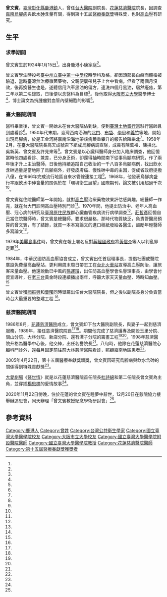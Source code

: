 {{Infobox person
| name = 曾文賓
| birth_date = {{Birth date|1924|1|15}}
| birth_place = {{TWN-JPN}}[[臺中州|臺中州]][[彰化郡|彰化郡]][[鹿港街|鹿港街]]
| death_date = {{Death date and age|2020|11|22|1924|1|15}}
|death_place={{TWN}}[[花蓮縣|花蓮縣]]
| alma mater=臺中第一中學校<br/>國立臺灣大學<br/>大阪市立大學
| Sex =男
| spouse =
| religion =
| honours =醫療奉獻獎（2005年）
}}
'''曾文賓'''{{BD|1924年|1月15日|2020年|11月22日|catIdx=Tseng}}，[[臺灣|臺灣]][[彰化縣|彰化縣]][[鹿港鎮|鹿港鎮]]人，曾任[[台大醫院|台大醫院]]副院長、[[花蓮慈濟醫院|花蓮慈濟醫院]]院長，因調查[[嘉南平原|嘉南]][[烏腳病|烏腳病]]與飲水[[砷|砷]]含量有關，得到第十五屆[[醫療奉獻獎|醫療奉獻獎]]特殊獎，也對[[高血壓|高血壓]]有研究。

== 生平 ==

===求學期間===
曾文賓生於1924年1月15日<ref name="田德財"/>，出身鹿港小康家庭<ref name="李淑娟1"/>。

曾文賓學生時投考[[臺中州立臺中第一中學校|臺中州立臺中第一中學校]]時學科及格，卻因頭部長白癬而體檢被驗退，當時臺灣無治療黴菌藥物，父親便屢帶兒子上台中看病，但看了兩個月沒效，後再換醫生也是，遂聽信用汽車黑油的偏方，連洗四個月黑油，居然痊癒，第二年以第二名錄取，日後便以念醫科為目標<ref name="李淑娟1"/>。後他取得[[大阪市立大學|大阪市立大學]]醫學博士<ref name="田德財"/>，博士論文為抗腫瘤對血管內壁細胞的影響<ref name="李淑娟1"/>。

===臺大醫院期間===
醫科畢業後，曾文賓一開始未在台大醫院佔到缺，便到[[臺灣土地銀行|臺灣土地銀行]]當駐行醫師且到處看診<ref name="李淑娟1"/>。1950年代末期，臺灣西南沿海的[[北門區|北門]]、[[布袋鎮|布袋]]、[[學甲|學甲]]和[[義竹|義竹]]等地，開始出現烏腳病，於是[[王金河|王金河]]將嘉南沿海地帶該病嚴重攀升的報告給[[陳拱北_(醫學學者)|陳拱北]]<ref name="盧俊義"/>。1958年2月，在臺大醫院院長高天成號召下組成烏腳病調查隊，成員有陳萬裕、陳拱北、吳新英、曾文賓及許見來等<ref name="李淑娟3"/>。曾文賓是以心臟科醫師身分加入臨床調查，他回憶當時他四處看診、兼差，已分身乏術，卻還得抽時間南下從事烏腳病研究，作了兩年後才升上主治醫師，日後他持續追蹤自己收治的一千八百多烏腳病例，找出飲水含砷過量是當地除了烏腳病外，好發皮膚癌、慢性砷中毒的主因，促成省政府提撥八億，在1966年完成流行地區自來水管線連接工程<ref name="李淑娟1"/>。1968年，他發表烏腳病盛行率跟飲水中砷含量的關係於在「環境衛生展望」國際期刊，論文被引用超過千次<ref name="王峻祺"/>。

曾文賓從住院醫師第一年開始，就對[[高血壓|高血壓]]治療藥物效果評估感興趣，總醫師一作完，就在台大門診開高血壓特別門診<ref name="李淑娟1"/>。1970年間，他提出防治中、老年人高血壓、冠心病的研究及[[臺灣原住民族|臺灣原住民族]]群心臟血管疾病流行病學調查<ref name="王峻祺"/>。[[莊哲彥|莊哲彥]]回憶自己當住院醫師時，曾文賓是總醫師，要求很嚴格，那時代物質缺乏，負責管醫局預算的曾文賓，有了結餘，就買一本本寫論文的進口稿紙發給各醫生，鼓勵年輕醫師多寫論文<ref name="李淑娟2"/>。

1979年[[美麗島事件|美麗島事件]]時，曾文賓在報上署名反對[[蔣經國政府|蔣經國政府]]將[[黃信介|黃信介]]等人以判亂罪定罪<ref name="1980-06-02"/>。

1984年，中華民國防高血壓協會成立，曾文賓出任首屆理事長，提倡社團或醫院廣設免費量高血壓站，更利用周末周日帶志工在[[台北火車站|台北火車站]]宣導高血壓防治，讓旅客來量血壓。他還說動已中風的[[孫運璿|孫運璿]]，出任防高血壓學會名譽理事長，由學會付資宣導片，在[[老三台|老三台]]黃金時段連續播出兩年，呼籲大家天天量血壓、時時知血壓。<ref name="李淑娟1"/>

曾文賓曾獲[[閻振興|閻振興]]和[[葉曙|葉曙]]同時舉薦出任台大醫院院長，但之後以副院長身分負責當時台大最重要的整建工程 <ref name="李淑娟1"/>。

===慈濟醫院期間===
1986年8月，[[花蓮慈濟醫院|花蓮慈濟醫院]]成立，曾文賓卸下台大醫院副院長，與妻子一起到慈濟服務，1989年，接任慈濟醫院院長<ref name="田德財"/><ref name="王峻祺"/>。期間他完成了慈濟護專及開設玉里分院、關山分院、大林分院、新店分院、還有潭子分院的籌畫工程<ref name="李淑娟1"/><ref name="王峻祺"/>。1998年慈濟醫院升格為醫學中心後，他交棒，出任名譽院長<ref name="李淑娟1"/>。八旬時，他除在花蓮慈濟醫院心臟科門診外，還每月固定前往前大林慈濟醫院看診，照顧嘉南地區患者<ref name="田德財"/>。

2005年4月22日，第十五屆醫療奉獻獎頒獎，曾文賓因研究烏腳病與飲水含砷的關係得到特殊貢獻獎<ref name="李樹人"/>。

[[大愛劇場|大愛劇場]]《[[醫世情|醫世情]]》就是以花蓮慈濟醫院首任院長[[杜詩綿|杜詩綿]]和第二任院長曾文賓為主角，並穿插[[楊思標|楊思標]]的愛情故事<ref name="張翠芬"/>。

2020年11月22日傍晚，住於花蓮的曾文賓在睡夢中辭世，12月20日在慈院協力樓舉辦追思會，同天辦理「曾文賓教授紀念學術研討會」<ref name="王峻祺"/>。

==參考資料==
{{portal box|人物|台灣|醫學}}
{{reflist|3|refs=
<ref name="王峻祺">{{Cite news|url=https://news.ltn.com.tw/news/life/breakingnews/3360090|title=「烏腳病之父」曾文賓花蓮逝世 享耆壽98歲|author=王峻祺|language=zh-tw|newspaper=自由時報|date=2020-11-23|accessdate=2020-12-16|archive-date=2020-12-01|archive-url=https://web.archive.org/web/20201201153810/https://news.ltn.com.tw/news/life/breakingnews/3360090|dead-url=no}}</ref>

<ref name="盧俊義">{{Cite news|url=http://www.laijohn.com/archives/pc/Tan/Tan,Kpak/brief/Lou,Cgi.htm|title=真實的愛使生命有契機15|author=盧俊義|language=zh-tw|newspaper=太平洋時報|date=2011-03-07|accessdate=2020-05-25|archive-date=2020-02-02|archive-url=https://web.archive.org/web/20200202171644/http://www.laijohn.com/archives/pc/Tan/Tan,Kpak/brief/Lou,Cgi.htm|dead-url=no}}</ref>

<ref name="李樹人">{{Cite news|url=|title=醫療奉獻獎得主 研究烏腳病 曾文賓特殊貢獻獎 蔡孔雀、鄧水造行醫逾60年 蔡秀逸、洪錦鸞服務病患‘宅急便’|author=李樹人|language=zh-tw|newspaper=聯合晚報|date=2005-04-22|accessdate=}}</ref>

<ref name="李淑娟1">{{Cite news|url=|title=曾文賓 一本內容紮實的巨著|author=李淑娟|language=zh-tw|newspaper=民生報|date=2005-04-22|accessdate=}}</ref>

<ref name="李淑娟2">{{Cite news|url=|title=談醫錄 莊哲彥、曾文賓 話舊 鮮事一籮筐|author=李淑娟|language=zh-tw|newspaper=民生報|date=1998-10-15|accessdate=}}</ref>

<ref name="李淑娟3">{{Cite news|url=|title=歷史檔案 烏腳病調查義勇軍|author=李淑娟|language=zh-tw|newspaper=民生報|date=1990-06-05|accessdate=}}</ref>

<ref name="田德財">{{Cite news|url=|title=行醫 50 年 曾文賓歡度八十 慈濟護士、志工齊唱生日快樂 與「曾爸」愛的擁抱|author=田德財|language=zh-tw|newspaper=聯合報|date=2003-01-16|accessdate=}}</ref>

<ref name="1980-06-02">{{Cite news|url=|title=保民族千秋的命脈 要子孫萬代的幸福 我們對「黃信介等判亂案」的看法|author=|language=zh-tw|newspaper=聯合報|date=1980-06-02|accessdate=}}</ref>

<ref name="張翠芬">{{Cite news|url=|title=《名人養生》高齡90 楊思標越活越「康健」」|author=張翠芬|language=zh-tw|newspaper=中國時報|date=2010-04-04|accessdate=}}</ref>
}}
{{Authority control}}
[[Category:鹿港人|Category:鹿港人]]
[[Category:曾姓|Category:曾姓]]
[[Category:台灣公共衛生學家|Category:台灣公共衛生學家]]
[[Category:國立臺灣大學醫學院校友|Category:國立臺灣大學醫學院校友]]
[[Category:大阪市立大學校友|Category:大阪市立大學校友]]
[[Category:國立臺灣大學醫學院附設醫院醫師|Category:國立臺灣大學醫學院附設醫院醫師]]
[[Category:國立臺灣大學醫學院教授|Category:國立臺灣大學醫學院教授]]
[[Category:花蓮慈濟醫院醫師|Category:花蓮慈濟醫院醫師]]
[[Category:第十五屆醫療奉獻獎獲獎者|Category:第十五屆醫療奉獻獎獲獎者]]